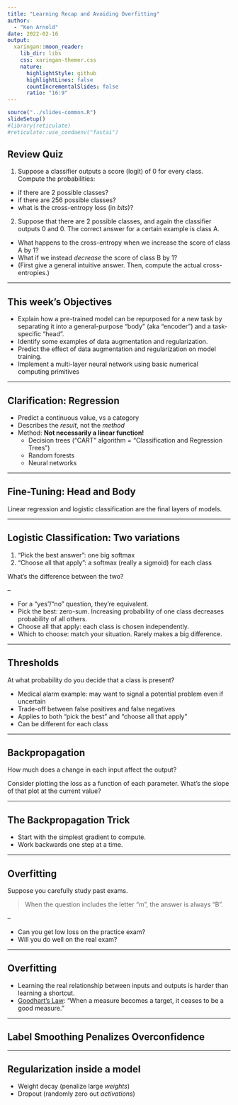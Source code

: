 ```yaml
---
title: "Learning Recap and Avoiding Overfitting"
author: 
  - "Ken Arnold"
date: 2022-02-16
output:
  xaringan::moon_reader:
    lib_dir: libs
    css: xaringan-themer.css
    nature:
      highlightStyle: github
      highlightLines: false
      countIncrementalSlides: false
      ratio: "16:9"
---
```


```r
source("../slides-common.R")
slideSetup()
#library(reticulate)
#reticulate::use_condaenv("fastai")
```

## Review Quiz

1. Suppose a classifier outputs a score (logit) of 0 for every class. Compute the probabilities:
  - if there are 2 possible classes?
  - if there are 256 possible classes?
  - what is the cross-entropy loss (in *bits*)?
2. Suppose that there are 2 possible classes, and again the classifier outputs 0 and 0. The correct answer for a certain example is class A.
  - What happens to the cross-entropy when we increase the score of class A by 1?
  - What if we instead *decrease* the score of class B by 1?
  - (First give a general intuitive answer. Then, compute the actual cross-entropies.)

---

## This week's Objectives

- Explain how a pre-trained model can be repurposed for a new task by separating it into a general-purpose "body" (aka "encoder") and a task-specific "head".
- Identify some examples of data augmentation and regularization.
- Predict the effect of data augmentation and regularization on model training.
- Implement a multi-layer neural network using basic numerical computing primitives

---

## Clarification: Regression

- Predict a continuous value, vs a category
- Describes the *result*, not the *method*
- Method: **Not necessarily a linear function!**
  - Decision trees ("CART" algorithm = "Classification and Regression Trees")
  - Random forests
  - Neural networks



---

## Fine-Tuning: Head and Body

Linear regression and logistic classification are the final layers of models.

---

## Logistic Classification: Two variations

1. "Pick the best answer": one big softmax
2. "Choose all that apply": a softmax (really a sigmoid) for each class

What's the difference between the two?

--

- For a "yes"/"no" question, they're equivalent.
- Pick the best: zero-sum. Increasing probability of one class decreases probability of all others.
- Choose all that apply: each class is chosen independently.
- Which to choose: match your situation. Rarely makes a big difference.

---

## Thresholds

At what probability do you decide that a class is present?

- Medical alarm example: may want to signal a potential problem even if uncertain
- Trade-off between false positives and false negatives
- Applies to both "pick the best" and "choose all that apply"
- Can be different for each class

---

## Backpropagation

How much does a change in each input affect the output?

Consider plotting the loss as a function of each parameter. What's the slope of that plot at the current value?

---

## The Backpropagation Trick

- Start with the simplest gradient to compute.
- Work backwards one step at a time.

---

## Overfitting

Suppose you carefully study past exams.

> When the question includes the letter "m", the answer is always "B".

--

- Can you get low loss on the practice exam?
- Will you do well on the real exam?

---

## Overfitting

- Learning the real relationship between inputs and outputs is harder than learning a shortcut.
- [Goodhart's Law](https://en.wikipedia.org/wiki/Goodhart%27s_law): "When a measure becomes a target, it ceases to be a good measure."

---

## Label Smoothing Penalizes Overconfidence

---

## Regularization inside a model

- Weight decay (penalize large *weights*)
- Dropout (randomly zero out *activations*)
